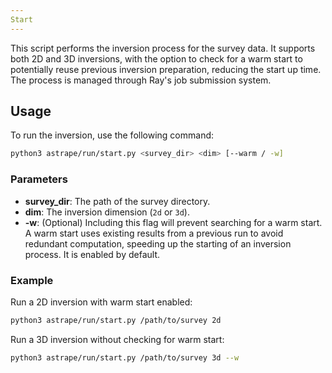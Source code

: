```yaml
---
Start
---
```


This script performs the inversion process for the survey data. It supports both 2D and 3D inversions, with the option to check for a warm start to potentially reuse previous inversion preparation, reducing the start up time. The process is managed through Ray's job submission system.

## Usage

To run the inversion, use the following command:

```bash
python3 astrape/run/start.py <survey_dir> <dim> [--warm / -w]
```

### Parameters

- **survey_dir**: The path of the survey directory.
- **dim**: The inversion dimension (`2d` or `3d`).
- **-w**: (Optional) Including this flag will prevent searching for a warm start. A warm start uses existing results from a previous run to avoid redundant computation, speeding up the starting of an inversion process. It is enabled by default.

### Example

Run a 2D inversion with warm start enabled:

```bash
python3 astrape/run/start.py /path/to/survey 2d 
```

Run a 3D inversion without checking for warm start:

```bash
python3 astrape/run/start.py /path/to/survey 3d --w
```
